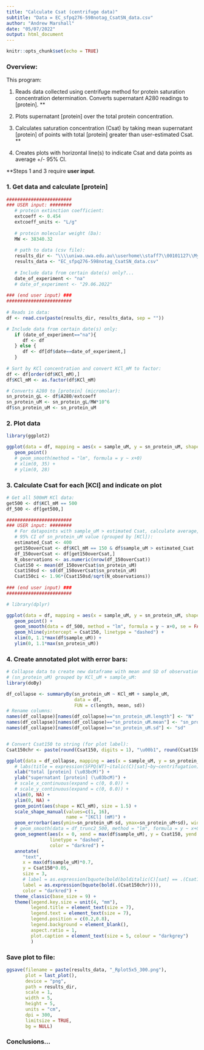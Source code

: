 ```yaml
---
title: "Calculate Csat (centrifuge data)"
subtitle: "Data = EC_sfpq276-598notag_CsatSN_data.csv"
author: "Andrew Marshall"
date: "05/07/2022"
output: html_document
---
```


```r
knitr::opts_chunk$set(echo = TRUE)
```

### Overview:

This program:

1. Reads data collected using centrifuge method for protein saturation 
concentration determination. Converts supernatant A280 readings to [protein]. **

2. Plots supernatant [protein] over the total protein concentration.

3. Calculates saturation concentration (Csat) by taking mean supernatant [protein] 
of points with total [protein] greater than user-estimated Csat. **

4. Creates plots with horizontal line(s) to indicate Csat and data points as 
average +/- 95% CI.


\*\*Steps 1 and 3 require **user input**. 

### 1. Get data and calculate [protein]

```r
########################
### USER input: ########
   # protein extinction coefficient:
   extcoeff <- 0.454
   extcoeff_units <- "L/g"
   
   # protein molecular weight (Da):
   MW <- 38340.32
   
   # path to data (csv file):
   results_dir <- "\\\\uniwa.uwa.edu.au\\userhome\\staff7\\00101127\\My Documents\\LLPS results\\centrifuge_assays\\"
   results_data <- "EC_sfpq276-598notag_CsatSN_data.csv"
   
   # Include data from certain date(s) only?...
   date_of_experiment <- "na"
   # date_of_experiment <- "29.06.2022"
   
### (end user input) ###
########################
   
# Reads in data: 
df <- read.csv(paste(results_dir, results_data, sep = ""))

# Include data from certain date(s) only:
   if (date_of_experiment=="na"){
      df <- df
   } else {
      df <- df[df$date==date_of_experiment,]
   }
   
# Sort by KCl concentration and convert KCl_mM to factor:
df <- df[order(df$KCl_mM),]
df$KCl_mM <- as.factor(df$KCl_mM)

# Converts A280 to [protein] (micromolar):
sn_protein_gL <- df$A280/extcoeff
sn_protein_uM <- sn_protein_gL/MW*10^6
df$sn_protein_uM <- sn_protein_uM

```

### 2. Plot data
```r
library(ggplot2)

ggplot(data = df, mapping = aes(x = sample_uM, y = sn_protein_uM, shape = KCl_mM)) +
   geom_point()
   # geom_smooth(method = "lm", formula = y ~ x+0) 
   # xlim(0, 35) +
   # ylim(0, 28)

```

### 3. Calculate Csat for each [KCl] and indicate on plot
```r
# Get all 500mM KCl data:
get500 <- df$KCl_mM == 500
df_500 <- df[get500,]

########################
### USER input: ########
   # For datapoints with sample_uM > estimated Csat, calculate average, SD and
   # 95% CI of sn_protein_uM value (grouped by [KCl]):
   estimated_Csat <- 400
   get150overCsat <- df$KCl_mM == 150 & df$sample_uM > estimated_Csat
   df_150overCsat <- df[get150overCsat,]
   N_observations <- as.numeric(nrow(df_150overCsat))
   Csat150 <- mean(df_150overCsat$sn_protein_uM)
   Csat150sd <- sd(df_150overCsat$sn_protein_uM)
   Csat150ci <- 1.96*(Csat150sd/sqrt(N_observations))
   
### (end user input) ###
########################

# library(dplyr)

ggplot(data = df, mapping = aes(x = sample_uM, y = sn_protein_uM, shape = KCl_mM)) +
   geom_point() +
   geom_smooth(data = df_500, method = "lm", formula = y ~ x+0, se = FALSE) +
   geom_hline(yintercept = Csat150, linetype = "dashed") +
   xlim(0, 1.1*max(df$sample_uM)) +
   ylim(0, 1.1*max(sn_protein_uM))

```

### 4. Create annotated plot with error bars: 
```r
# Collapse data to create new dataframe with mean and SD of observations
# (sn_protein_uM) grouped by KCl_uM + sample_uM:
library(doBy)

df_collapse <- summaryBy(sn_protein_uM ~ KCl_mM + sample_uM, 
                         data = df, 
                         FUN = c(length, mean, sd))
# Rename columns:
names(df_collapse)[names(df_collapse)=="sn_protein_uM.length"] <- "N"
names(df_collapse)[names(df_collapse)=="sn_protein_uM.mean"] <- "sn_protein_uM"
names(df_collapse)[names(df_collapse)=="sn_protein_uM.sd"] <- "sd"


# Convert Csat150 to string (for plot label):
Csat150chr <- paste(round(Csat150, digits = 1), "\u00b1", round(Csat150ci, digits = 1), "\u03bcM")

ggplot(data = df_collapse, mapping = aes(x = sample_uM, y = sn_protein_uM, group = KCl_mM)) +
   # labs(title = expression(SFPQ(WT)~italic(C)[sat]~by~centrifugation), caption = "Error bars are SD (n = 3). Csat uncertainty expressed as 95% CI.") +
   xlab("total [protein] (\u03bcM)") +
   ylab("supernatant [protein] (\u03bcM)") +
   # scale_x_continuous(expand = c(0, 0.0)) + 
   # scale_y_continuous(expand = c(0, 0.0)) +
   xlim(0, NA) +
   ylim(0, NA) +
   geom_point(aes(shape = KCl_mM), size = 1.5) +
   scale_shape_manual(values=c(1, 16),
                      name = "[KCl] (mM)") +
   geom_errorbar(aes(ymin=sn_protein_uM-sd, ymax=sn_protein_uM+sd), width=max(df$sample_uM*0.04)) +
   # geom_smooth(data = df_trunc2_500, method = "lm", formula = y ~ x+0, se = FALSE, colour = "black", size = 0.5) +
   geom_segment(aes(x = 0, xend = max(df$sample_uM), y = Csat150, yend = Csat150),
                linetype = "dashed",
                color = "darkred") +
   annotate(
      "text",
      x = max(df$sample_uM)*0.7,
      y = Csat150*0.05,
      size = 3,
      # label = as.expression(bquote(bold(bolditalic(C)[sat] == .(Csat150chr))))) +
      label = as.expression(bquote(bold(.(Csat150chr)))),
      color = "darkred") +
   theme_classic(base_size = 9) +
   theme(legend.key.size = unit(4, "mm"),
         legend.title = element_text(size = 7),
         legend.text = element_text(size = 7),
         legend.position = c(0.2,0.8),
         legend.background = element_blank(),
         aspect.ratio = 1,
         plot.caption = element_text(size = 5, colour = "darkgrey")
         )
```



### Save plot to file:
```r
ggsave(filename = paste(results_data, "_Rplot5x5_300.png"), 
       plot = last_plot(), 
       device = "png", 
       path = results_dir, 
       scale = 1,
       width = 5,
       height = 5,
       units = "cm",
       dpi = 300,
       limitsize = TRUE,
       bg = NULL)
```



### Conclusions...

